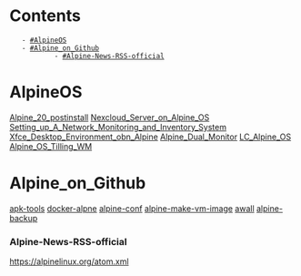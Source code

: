 = Contents =
    - [[#AlpineOS]]
    - [[#Alpine_on_Github]]
            - [[#Alpine-News-RSS-official]]

= AlpineOS =
[[Alpine_20_postinstall]]
[[Nexcloud_Server_on_Alpine_OS]]
[[Setting_up_A_Network_Monitoring_and_Inventory_System]]
[[Xfce_Desktop_Environment_obn_Alpine]]
[[Alpine_Dual_Monitor]]
[[LC_Alpine_OS]]
[[Alpine_OS_Tilling_WM]]
= Alpine_on_Github =
[[apk-tools]]
[[docker-alpne]]
[[alpine-conf]]
[[alpine-make-vm-image]]
[[awall]]
[[alpine-backup]]
=== Alpine-News-RSS-official ===
https://alpinelinux.org/atom.xml
